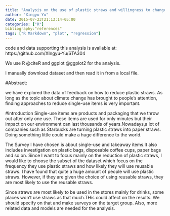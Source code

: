 ```yaml
---
title: "Analysis on the use of plastic straws and willingness to change"
author: "Xingyu Yu"
date: 2015-07-23T21:13:14-05:00
categories: ["R"]
bibliography:"references"
tags: ["R Markdown", "plot", "regression"]
---
```


code and data supporting this analysis is available at: https://github.com/XIngyu-Yu/STA304

We use R @citeR and ggplot @ggplot2 for the analysis.

I manually download dataset and then read it in from a local file. 

#Abstract:

we have explored the data of feedback on how to reduce plastic straws. As long as the topic about climate change has brought to people's attention, finding approaches to reduce single-use items is very important.

#introduction
Single-use items are products and packaging that we throw out after only one use. These items are used for only minutes but their impact on our environment can last thousands of years.Nowadays,a lot of companies such as Starbucks are turning plastic straws into paper straws. Doing something little could make a huge difference to the world.

The Survey I have chosen is about single-use and takeaway items.It also includes investigation on plastic bags, disposable coffee cups, paper bags and so on. Since I want to focus mainly on the reduction of plastic straws, I would like to choose the subset of the dataset which focus on the frequency they use plastic straws and how likely they will use reusable straws. I have found that quite a huge amount of people will use plastic straws. However, if they are given the choice of using reusable straws, they are most likely to use the reusable straws.

Since straws are most likely to be used in the stores mainly for drinks, some places won't use straws as that much.THis could affect on the results. We should specify on that and make surveys on the target group. 
Also, more related data and models are needed for the analysis.

